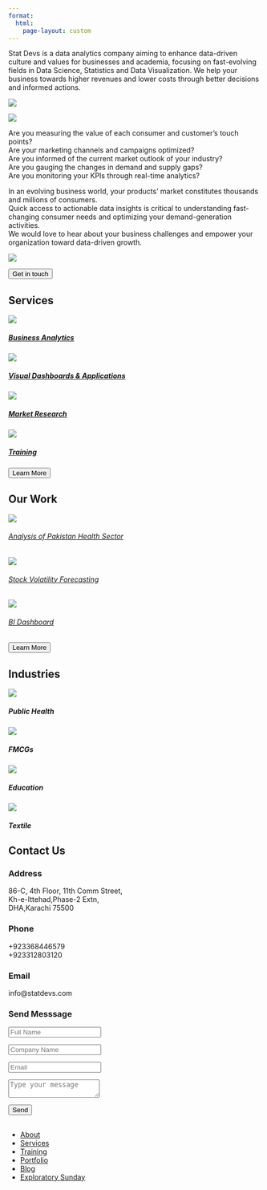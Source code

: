 ```yaml
---
format:
  html:
    page-layout: custom
---
```


::: {#home}
:::

::: grid
::: {#action .g-col-12 .g-col-md-6}
<p>Stat Devs is a data analytics company aiming to enhance data-driven culture and values for businesses and academia, focusing on fast-evolving fields in Data Science, Statistics and Data Visualization. We help your business towards higher revenues and lower costs through better decisions and informed actions.</p>
:::

::: {#venn .g-col-12 .g-col-md-6}
<img src="images/venn.png"/>
:::

::: {#pyramid .g-col-12 .g-col-md-6}
<img src="images/pyramid.png"/>
:::

::: {#questions .g-col-12 .g-col-md-6}
<p>Are you measuring the value of each consumer and customer's touch points?<br>Are your marketing channels and campaigns optimized?<br>Are you informed of the current market outlook of your industry?<br>Are you gauging the changes in demand and supply gaps?<br>Are you monitoring your KPIs through real-time analytics?</p>
:::

::: {#aboutus .g-col-12 .g-col-md-6}
<p>In an evolving business world, your products' market constitutes thousands and millions of consumers.<br>Quick access to actionable data insights is critical to understanding fast-changing consumer needs and optimizing your demand-generation activities.<br>We would love to hear about your business challenges and empower your organization toward data-driven growth.</p>
:::

::: {#domino .g-col-12 .g-col-md-6}
<img src="images/domino.png"/>
:::
:::

::: button3
<a href="index.qmd#cont"> <button class="btn btn-outline-primary btn-lg">Get in touch</button> </a>
:::

::: {#our-expertise}
<h2>Services</h2>
:::

::: grid
::: {.g-col-12 .g-col-md-6}
<a href = "consulting.qmd">

<img src="images/1st-icon.png"/>

<h5>Business Analytics</h5>

</a>
:::

::: {.g-col-12 .g-col-md-6}
<a href = "consulting.qmd">

<img src="images/2nd-icon.png"/>

<h5>Visual Dashboards & Applications</h5>

</a>
:::

::: {.g-col-12 .g-col-md-6}
<a href = "consulting.qmd">

<img src="images/3rd-icon.png"/>

<h5>Market Research</h5>

</a>
:::

::: {.g-col-12 .g-col-md-6}
<a href = "training.qmd">

<img src="images/4th-icon.png"/>

<h5>Training</h5>

</a>
:::
:::

::: {#button2}
<a href="consulting.qmd"> <button class="btn btn-outline-primary btn-lg">Learn More</button> </a>
:::

::: {#past-work}
<h2>Our Work</h2>

::: grid
::: {.g-col-12 .g-col-md-4}
<a href = "portfolio_presentation.qmd#health" target="_blank">

<img src="images/health.png"/>

<h6>Analysis of Pakistan Health Sector</h6>

</a>
:::

::: {.g-col-12 .g-col-md-4}
<a href = "portfolio_presentation.qmd#stock" target="_blank">

<img src="images/stock.png"/>

<h6>Stock Volatility Forecasting</h6>

</a>
:::

::: {.g-col-12 .g-col-md-4}
<a href = "portfolio_presentation.qmd#dashboard" target="_blank">

<img src="images/dashboard.png"/>

<h6>BI Dashboard</h6>

</a>
:::
:::
:::

::: {#button1}
<a href="portfolio.qmd"> <button class="btn btn-outline-primary btn-lg">Learn More</button> </a>
:::

::: {#industries}
<h2>Industries</h2>

::: grid
::: {.g-col-12 .g-col-md-3}
<img src="images/public-health.png"/>

<h5>Public Health</h5>
:::

::: {.g-col-12 .g-col-md-3}
<img src="images/fmcg.png"/>

<h5>FMCGs</h5>
:::

::: {.g-col-12 .g-col-md-3}
<img src="images/education.png"/>

<h5>Education</h5>
:::

::: {.g-col-12 .g-col-md-3}
<img src="images/textile.png"/>

<h5>Textile</h5>
:::
:::
:::

::: {#cont .contact}
::: content
<h2>

Contact Us

</h2 >
:::

::: container
::: contactInfo
::: box
::: icon
<i class="bi bi-pin-map"></i>
:::

::: text
<h3>Address</h3>

<p>86-C, 4th Floor, 11th Comm Street,<br>Kh-e-Ittehad,Phase-2 Extn,<br>DHA,Karachi 75500</p>
:::
:::

::: box
::: icon
<i class="bi bi-telephone"></i>
:::

::: text
<h3>Phone</h3>

<p>+923368446579<br>+923312803120</p>
:::
:::

::: box
::: icon
<i class="bi bi-envelope"></i>
:::

::: text
<h3>Email</h3>

<p>info\@statdevs.com</p>
:::
:::
:::

::: contactForm
<form action="2968d7bf7c9af27f5af517312e17a287" method="POST">

<h3>Send Messsage</h3>

::: inputBox
<input placeholder="Full Name"type="text" name="name" required ="required">
:::

::: inputBox
<input type="text" placeholder="Company Name"name="company" required ="required">
:::

::: inputBox
<input type="email" placeholder="Email"name="email" required ="required">
:::

::: inputBox
```{=html}
<textarea placeholder="Type your message"name="message" required="required"></textarea>
```
:::

::: inputBox
<input type="submit" name="submit" value ="Send">
:::

</form>
:::
:::
:::

::: footer
<h2>

</h2>

::: social
<a href="https://www.facebook.com/profile.php?id=100088076201356"><i class="bi bi-facebook"></i></a> <a href="https://twitter.com/StatDevs "><i class="bi bi-twitter"></i></a> <a href="https://www.linkedin.com/company/stat-devs"><i class="bi bi-linkedin"></i></a> <a href="https://github.com/Stat-Devs"><i class="bi bi-github"></i></a>
:::

<ul class="links">

<li><a href="about.qmd">About</a></li>

<li><a href="consulting.qmd">Services</a></li>

<li><a href="training.qmd">Training</a></li>

<li><a href="portfolio.qmd">Portfolio</a></li>

<li><a href="blog.qmd">Blog</a></li>

<li><a href="exploratory-sunday.qmd">Exploratory Sunday</a></li>

</ul>
:::
